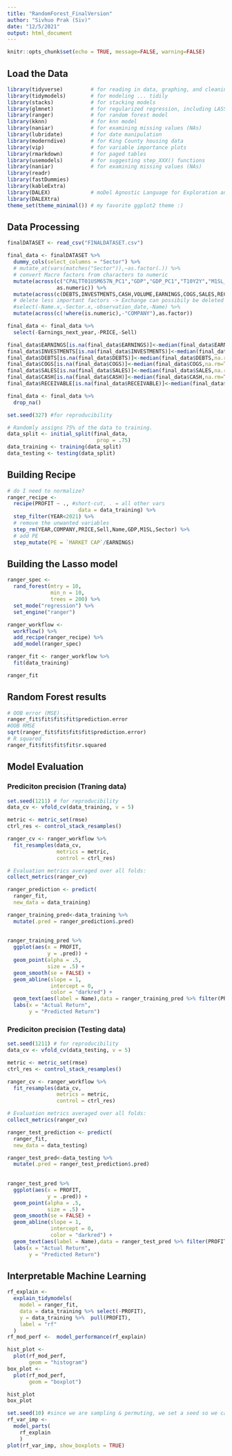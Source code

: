 ```yaml
---
title: "RandomForest_FinalVersion"
author: "Sivhuo Prak (Siv)"
date: "12/5/2021"
output: html_document
---
```


```r
knitr::opts_chunk$set(echo = TRUE, message=FALSE, warning=FALSE)
```

## Load the Data
```r
library(tidyverse)         # for reading in data, graphing, and cleaning
library(tidymodels)        # for modeling ... tidily
library(stacks)            # for stacking models
library(glmnet)            # for regularized regression, including LASSO
library(ranger)            # for random forest model
library(kknn)              # for knn model
library(naniar)            # for examining missing values (NAs)
library(lubridate)         # for date manipulation
library(moderndive)        # for King County housing data
library(vip)               # for variable importance plots
library(rmarkdown)         # for paged tables
library(usemodels)         # for suggesting step_XXX() functions
library(naniar)            # for examining missing values (NAs)
library(readr)
library(fastDummies)
library(kableExtra)
library(DALEX)             # moDel Agnostic Language for Exploration and eXplanation (for model interpretation)  
library(DALEXtra)
theme_set(theme_minimal()) # my favorite ggplot2 theme :)
```

## Data Processing
```r
finalDATASET <- read_csv("FINALDATASET.csv")

final_data <- finalDATASET %>% 
  dummy_cols(select_columns = "Sector") %>% 
  # mutate_at(vars(matches("Sector")),~as.factor(.)) %>% 
  # convert Macro factors from characters to numeric
  mutate(across(c("CPALTT01USM657N_PC1","GDP","GDP_PC1","T10Y2Y","M1SL_PC1","M1SL"),
                as.numeric)) %>% 
  mutate(across(c(DEBTS,INVESTMENTS,CASH,VOLUME,EARNINGS,COGS,SALES,RECEIVABLE,INVENTORY),~replace(.,.==0,NA))) %>% 
  # delete less important factors -> Exchange can possibily be deleted
  #select(-Name.x,-Sector.x,-observation_date,-Name) %>% 
  mutate(across(c(!where(is.numeric),-"COMPANY"),as.factor)) 
```

```r
final_data <- final_data %>% 
  select(-Earnings_next_year,-PRICE,-Sell)
```

```r
final_data$EARNINGS[is.na(final_data$EARNINGS)]<-median(final_data$EARNINGS,na.rm=TRUE)
final_data$INVESTMENTS[is.na(final_data$INVESTMENTS)]<-median(final_data$INVESTMENTS,na.rm=TRUE)
final_data$DEBTS[is.na(final_data$DEBTS)]<-median(final_data$DEBTS,na.rm=TRUE)
final_data$COGS[is.na(final_data$COGS)]<-median(final_data$COGS,na.rm=TRUE)
final_data$SALES[is.na(final_data$SALES)]<-median(final_data$SALES,na.rm=TRUE)
final_data$CASH[is.na(final_data$CASH)]<-median(final_data$CASH,na.rm=TRUE)
final_data$RECEIVABLE[is.na(final_data$RECEIVABLE)]<-median(final_data$RECEIVABLE,na.rm=TRUE)
```

```r
final_data <- final_data %>% 
  drop_na()
```

```r
set.seed(327) #for reproducibility

# Randomly assigns 75% of the data to training.
data_split <- initial_split(final_data, 
                             prop = .75)
data_training <- training(data_split)
data_testing <- testing(data_split)
```

## Building Recipe
```r
# do I need to normalize? 
ranger_recipe <-
  recipe(PROFIT ~ ., #short-cut, . = all other vars
                       data = data_training) %>%
  step_filter(YEAR<2021) %>% 
  # remove the unwanted variables
  step_rm(YEAR,COMPANY,PRICE,Sell,Name,GDP,M1SL,Sector) %>% 
  # add PE 
  step_mutate(PE = `MARKET CAP`/EARNINGS)
```

## Building the Lasso model
```r
ranger_spec <- 
  rand_forest(mtry = 10, 
              min_n = 10, 
              trees = 200) %>% 
  set_mode("regression") %>% 
  set_engine("ranger")
```

```r
ranger_workflow <- 
  workflow() %>% 
  add_recipe(ranger_recipe) %>% 
  add_model(ranger_spec)
```

```r
ranger_fit <- ranger_workflow %>% 
  fit(data_training)

ranger_fit
```

## Random Forest results
```r
# OOB error (MSE) ... 
ranger_fit$fit$fit$fit$prediction.error
#OOB RMSE
sqrt(ranger_fit$fit$fit$fit$prediction.error)
# R squared
ranger_fit$fit$fit$fit$r.squared
```

## Model Evaluation
### Prediciton precision (Traning data)
```r
set.seed(1211) # for reproducibility
data_cv <- vfold_cv(data_training, v = 5)

metric <- metric_set(rmse)
ctrl_res <- control_stack_resamples()

ranger_cv <- ranger_workflow %>% 
  fit_resamples(data_cv, 
                metrics = metric,
                control = ctrl_res)

# Evaluation metrics averaged over all folds:
collect_metrics(ranger_cv)
```

```r
ranger_prediction <- predict(
  ranger_fit,
  new_data = data_training)

ranger_training_pred<-data_training %>% 
  mutate(.pred = ranger_prediction$.pred)
  
  
ranger_training_pred %>%
  ggplot(aes(x = PROFIT,
             y = .pred)) +
  geom_point(alpha = .5,
             size = .5) +
  geom_smooth(se = FALSE) +
  geom_abline(slope = 1,
              intercept = 0,
              color = "darkred") +
  geom_text(aes(label = Name),data = ranger_training_pred %>% filter(PROFIT>200) )+
  labs(x = "Actual Return",
       y = "Predicted Return")

```
### Prediciton precision (Testing data)
```r
set.seed(1211) # for reproducibility
data_cv <- vfold_cv(data_testing, v = 5)

metric <- metric_set(rmse)
ctrl_res <- control_stack_resamples()

ranger_cv <- ranger_workflow %>% 
  fit_resamples(data_cv, 
                metrics = metric,
                control = ctrl_res)

# Evaluation metrics averaged over all folds:
collect_metrics(ranger_cv)
```

```r
ranger_test_prediction <- predict(
  ranger_fit,
  new_data = data_testing)

ranger_test_pred<-data_testing %>% 
  mutate(.pred = ranger_test_prediction$.pred)
  
  
ranger_test_pred %>%
  ggplot(aes(x = PROFIT,
             y = .pred)) +
  geom_point(alpha = .5,
             size = .5) +
  geom_smooth(se = FALSE) +
  geom_abline(slope = 1,
              intercept = 0,
              color = "darkred") +
  geom_text(aes(label = Name),data = ranger_test_pred %>% filter(PROFIT>200) )+
  labs(x = "Actual Return",
       y = "Predicted Return")

```
## Interpretable Machine Learning 
```r
rf_explain <- 
  explain_tidymodels(
    model = ranger_fit,
    data = data_training %>% select(-PROFIT), 
    y = data_training %>%  pull(PROFIT),
    label = "rf"
  )
rf_mod_perf <-  model_performance(rf_explain)

hist_plot <- 
  plot(rf_mod_perf, 
       geom = "histogram")
box_plot <-
  plot(rf_mod_perf, 
       geom = "boxplot")

hist_plot
box_plot
```
```r
set.seed(10) #since we are sampling & permuting, we set a seed so we can replicate the results
rf_var_imp <- 
  model_parts(
    rf_explain
    )
plot(rf_var_imp, show_boxplots = TRUE)
```





